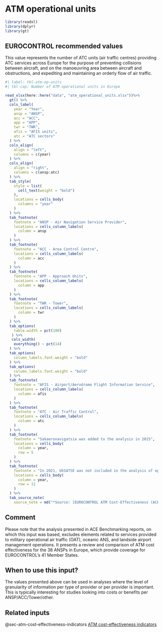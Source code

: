 # ATM operational units {#sec-atm-operational-units}

```r
library(readxl)
library(dplyr)
library(gt)
```

## EUROCONTROL recommended values

This value represents the number of ATC units (air traffic centres) providing ATC
services across Europe for the purpose of preventing collisions between aircraft,
and on the manoeuvring area between aircraft and obstructions, and expediting and 
maintaining an orderly flow of air traffic.

```r
#| label: tbl-atm-op-units
#| tbl-cap: Number of ATM operational units in Europe

read_xlsx(here::here("data", "atm_operational_units.xlsx"))%>% 
  gt() %>% 
  cols_label(
    year = "Year",
    ansp = "ANSP",
    acc = "ACC",
    app = "APP",
    twr = "TWR",
    afis = "AFIS units",
    atc = "ATC sectors"
  ) %>% 
  cols_align(
    align = "left",
    columns = c(year)
  ) %>% 
  cols_align(
    align = "right",
    columns = c(ansp:atc)
  ) %>% 
  tab_style(
    style = list(
      cell_text(weight = "bold")
    ),
    locations = cells_body(
      columns = "year"
    )
  ) %>% 
  tab_footnote(
    footnote = "ANSP - Air Navigation Service Provider",
    locations = cells_column_labels(
      column = ansp
    )
  ) %>% 
  tab_footnote(
    footnote = "ACC - Area Control Centre",
    locations = cells_column_labels(
      column = acc
    )
  ) %>% 
  tab_footnote(
    footnote = "APP - Approach Units",
    locations = cells_column_labels(
      column = app
    )
  ) %>% 
  tab_footnote(
    footnote = "TWR - Tower",
    locations = cells_column_labels(
      column = twr
    )
  ) %>% 
  tab_options(
    table.width = pct(100)
   ) %>% 
   cols_width(
    everything() ~ pct(14)
  ) %>% 
  tab_options(
    column_labels.font.weight = "bold"
  ) %>% 
  tab_options(
    column_labels.font.weight = "bold"
  ) %>% 
  tab_footnote(
    footnote = "AFIS - Airport/Aerodrome Flight Information Service",
    locations = cells_column_labels(
      column = afis
    )
  ) %>% 
  tab_footnote(
    footnote = "ATC - Air Traffic Control",
    locations = cells_column_labels(
      column = atc
    )
  ) %>% 
  tab_footnote(
    footnote = "Sakaeronavigatsia was added to the analysis in 2015",
    locations = cells_body(
      column = year,
      row = 5
    )
  ) %>% 
  tab_footnote(
    footnote = "In 2021, UkSATSE was not included in the analysis of operational units, while BHANSA was added to the list, impacting the numbers presented in the table",
    locations = cells_body(
      column = year,
      row = 11
    )
  ) %>% 
  tab_source_note(
    source_note = md("*Source: [EUROCONTROL ATM Cost-Effectiveness (ACE) Benchmarking Reports](https://www.eurocontrol.int/ACE/ACE-Home.html)*")) 
```

## Comment

Please note that the analysis presented in ACE Benchmarking reports, on which this
input was based, excludes elements related to services provided to military
operational air traffic (OAT), oceanic ANS, and landside airport management 
operations. It presents a review and comparison of ATM cost effectiveness for
the 38 ANSPs in Europe, which provide coverage for EUROCONTROL’s 41 Member States. 

## When to use this input?

The values presented above can be used in analyses where the level of granularity
of information per type of provider or per provider is important. This is typically
interesting for studies looking into costs or benefits per ANSP/ACC/Tower/other.

## Related inputs

@sec-atm-cost-effectiveness-indicators [ATM cost-effectiveness indicators](#sec-atm-cost-effectiveness-indicators)

